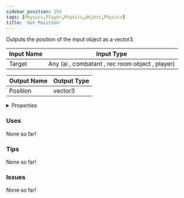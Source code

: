 ```yaml
---
sidebar_position: 254
tags: [Physics,Player,Physics,Object,Physics]
title: 'Get Position'
---
```


Outputs the position of the input object as a vector3.






<EsbSvg />

| Input Name | Input Type |
|-----------|-----------|
| Target | Any (ai , combatant , rec room object , player) |

| Output Name | Output Type |
|-----------|-----------|
| Position | vector3 |


<details>
  <summary>Properties</summary>
  <div>
    <div>
    <table>
      <thead>
        <tr>
          <th>Is beta required?</th>
          <th>❌</th>
        </tr>
        <tr>
          <th>Is this chip a trolling risk?</th>
          <th>❌</th>
        </tr>
        <tr>
          <th>Is this chip a role assignment risk?</th>
          <th>❌</th>
        </tr>
        <tr>
          <th>Chip UUID</th>
          <th>5f6a8ee8-8a87-4da2-851f-fda89cc62344</th>
        </tr>
      </thead>
    </table>
    </div>
  </div>
</details>

### Uses

None so far!

### Tips

None so far!

### Issues

None so far!